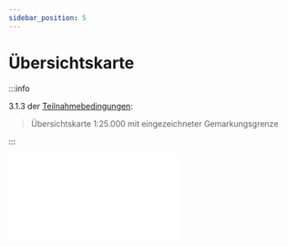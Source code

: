 ```yaml
---
sidebar_position: 5
---
```



# Übersichtskarte

:::info

3.1.3 der [Teilnahmebedingungen](/teilnahmebedingungen.pdf):

> Übersichtskarte 1:25.000 mit eingezeichneter Gemarkungsgrenze

:::

<div className={styles.embeddedPdf}>
  <embed src="/karte-roessing.pdf" />
</div>
